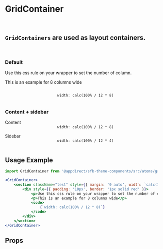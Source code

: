 
<Meta title="Atoms/GridContainer" component={GridContainer} />

# GridContainer
<br />

## `GridContainers` are used as layout containers.
<br />

### Default
<Canvas>
    <Story name="Default">
        <GridContainer>
            <section className="test" style={{ margin: '0 auto', width: 'calc(100% / 12 * 8)' }}>
                <div style={{ padding: '10px', border: '1px solid red' }}>
                    <p>Use this css rule on your wrapper to set the number of column.</p>
                    <p>This is an example for 8 columns wide</p>
                    <code>
                        width: calc(100% / 12 * 8)
                    </code>
                </div>
            </section>
        </GridContainer>
    </Story>
</Canvas>

### Content + sidebar
<Canvas>
    <Story name="Content + sidebar">
        <GridContainer>
            <div style={{ width: 'calc(100% / 12 * 8)' }}>
                <div style={{ padding: '10px', border: '1px solid red' }}>
                    <span>Content</span>
                    <code style={{ display: 'block', margin: '25px 0 10px' }}>
                        width: calc(100% / 12 * 8)
                    </code>
                </div>
            </div>
            <div style={{ width: 'calc(100% / 12 * 4)' }}>
                <div style={{ padding: '10px', border: '1px solid red' }}>
                    <span>Sidebar</span>
                    <code style={{ display: 'block', margin: '25px 0 10px' }}>
                        width: calc(100% / 12 * 4)
                    </code>
                </div>
            </div>
        </GridContainer>
    </Story>
</Canvas>

## Usage Example

```jsx
import GridContainer from '@appdirect/sfb-theme-components/src/atoms/grid-container/GridContainer';

<GridContainer>
    <section className="test" style={{ margin: '0 auto', width: `calc(100% / 12 * 8)` }}>
        <div style={{ padding: '10px', border: '1px solid red' }}>
            <p>Use this css rule on your wrapper to set the number of column.</p>
            <p>This is an example for 8 columns wide</p>
            <code>
                {`width: calc(100% / 12 * 8)`}
            </code>
        </div>
    </section>
</GridContainer>
```
## Props

<ArgsTable of={GridContainer} />
